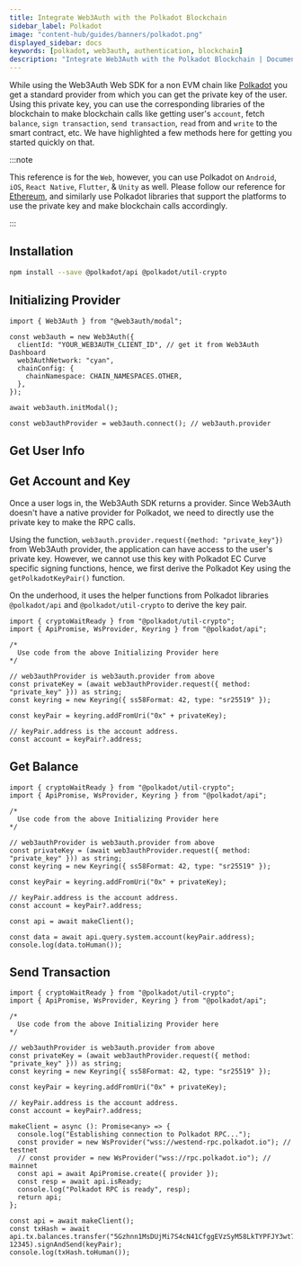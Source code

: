 ```yaml
---
title: Integrate Web3Auth with the Polkadot Blockchain
sidebar_label: Polkadot
image: "content-hub/guides/banners/polkadot.png"
displayed_sidebar: docs
keywords: [polkadot, web3auth, authentication, blockchain]
description: "Integrate Web3Auth with the Polkadot Blockchain | Documentation - Web3Auth"
---
```



While using the Web3Auth Web SDK for a non EVM chain like [Polkadot](https://polkadot.network/) you get a standard provider from which you can get the
private key of the user. Using this private key, you can use the corresponding libraries of the blockchain to make blockchain calls like getting
user's `account`, fetch `balance`, `sign transaction`, `send transaction`, `read` from and `write` to the smart contract, etc. We have highlighted a
few methods here for getting you started quickly on that.

:::note

This reference is for the `Web`, however, you can use Polkadot on `Android`, `iOS`, `React Native`, `Flutter`, & `Unity` as well. Please follow our
reference for [Ethereum](/connect-blockchain/ethereum/), and similarly use Polkadot libraries that support the platforms to use the private key and
make blockchain calls accordingly.

:::

## Installation

```bash npm2yarn
npm install --save @polkadot/api @polkadot/util-crypto
```

## Initializing Provider

```tsx
import { Web3Auth } from "@web3auth/modal";

const web3auth = new Web3Auth({
  clientId: "YOUR_WEB3AUTH_CLIENT_ID", // get it from Web3Auth Dashboard
  web3AuthNetwork: "cyan",
  chainConfig: {
    chainNamespace: CHAIN_NAMESPACES.OTHER,
  },
});

await web3auth.initModal();

const web3authProvider = web3auth.connect(); // web3auth.provider
```

## Get User Info

<GetUserInfoSnippet />

## Get Account and Key

Once a user logs in, the Web3Auth SDK returns a provider. Since Web3Auth doesn't have a native provider for Polkadot, we need to directly use the
private key to make the RPC calls.

Using the function, `web3auth.provider.request({method: "private_key"})` from Web3Auth provider, the application can have access to the user's private
key. However, we cannot use this key with Polkadot EC Curve specific signing functions, hence, we first derive the Polkadot Key using the
`getPolkadotKeyPair()` function.

On the underhood, it uses the helper functions from Polkadot libraries `@polkadot/api` and `@polkadot/util-crypto` to derive the key pair.

```tsx
import { cryptoWaitReady } from "@polkadot/util-crypto";
import { ApiPromise, WsProvider, Keyring } from "@polkadot/api";

/*
  Use code from the above Initializing Provider here
*/

// web3authProvider is web3auth.provider from above
const privateKey = (await web3authProvider.request({ method: "private_key" })) as string;
const keyring = new Keyring({ ss58Format: 42, type: "sr25519" });

const keyPair = keyring.addFromUri("0x" + privateKey);

// keyPair.address is the account address.
const account = keyPair?.address;
```

## Get Balance

```tsx
import { cryptoWaitReady } from "@polkadot/util-crypto";
import { ApiPromise, WsProvider, Keyring } from "@polkadot/api";

/*
  Use code from the above Initializing Provider here
*/

// web3authProvider is web3auth.provider from above
const privateKey = (await web3authProvider.request({ method: "private_key" })) as string;
const keyring = new Keyring({ ss58Format: 42, type: "sr25519" });

const keyPair = keyring.addFromUri("0x" + privateKey);

// keyPair.address is the account address.
const account = keyPair?.address;

const api = await makeClient();

const data = await api.query.system.account(keyPair.address);
console.log(data.toHuman());
```

## Send Transaction

```tsx
import { cryptoWaitReady } from "@polkadot/util-crypto";
import { ApiPromise, WsProvider, Keyring } from "@polkadot/api";

/*
  Use code from the above Initializing Provider here
*/

// web3authProvider is web3auth.provider from above
const privateKey = (await web3authProvider.request({ method: "private_key" })) as string;
const keyring = new Keyring({ ss58Format: 42, type: "sr25519" });

const keyPair = keyring.addFromUri("0x" + privateKey);

// keyPair.address is the account address.
const account = keyPair?.address;

makeClient = async (): Promise<any> => {
  console.log("Establishing connection to Polkadot RPC...");
  const provider = new WsProvider("wss://westend-rpc.polkadot.io"); // testnet
  // const provider = new WsProvider("wss://rpc.polkadot.io"); // mainnet
  const api = await ApiPromise.create({ provider });
  const resp = await api.isReady;
  console.log("Polkadot RPC is ready", resp);
  return api;
};

const api = await makeClient();
const txHash = await api.tx.balances.transfer("5Gzhnn1MsDUjMi7S4cN41CfggEVzSyM58LkTYPFJY3wt7o3d", 12345).signAndSend(keyPair);
console.log(txHash.toHuman());
```

